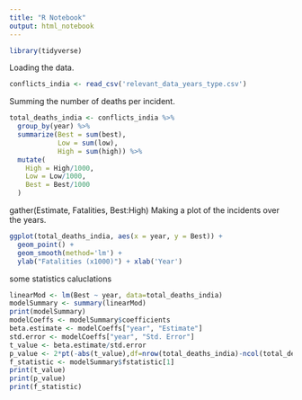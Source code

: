 ```yaml
---
title: "R Notebook"
output: html_notebook
---
```


```r
library(tidyverse)
```

Loading the data.
```r
conflicts_india <- read_csv('relevant_data_years_type.csv')
```

Summing the number of deaths per incident. 
```r

total_deaths_india <- conflicts_india %>%
  group_by(year) %>%
  summarize(Best = sum(best),
            Low = sum(low),
            High = sum(high)) %>%
  mutate(
    High = High/1000,
    Low = Low/1000,
    Best = Best/1000
  )
```
gather(Estimate, Fatalities, Best:High)
Making a plot of the incidents over the years.
```r
ggplot(total_deaths_india, aes(x = year, y = Best)) +
  geom_point() +
  geom_smooth(method='lm') + 
  ylab("Fatalities (x1000)") + xlab('Year')
```
some statistics caluclations
```r
linearMod <- lm(Best ~ year, data=total_deaths_india)
modelSummary <- summary(linearMod)
print(modelSummary)
modelCoeffs <- modelSummary$coefficients
beta.estimate <- modelCoeffs["year", "Estimate"]
std.error <- modelCoeffs["year", "Std. Error"]
t_value <- beta.estimate/std.error
p_value <- 2*pt(-abs(t_value),df=nrow(total_deaths_india)-ncol(total_deaths_india))
f_statistic <- modelSummary$fstatistic[1]
print(t_value)
print(p_value)
print(f_statistic)
```


